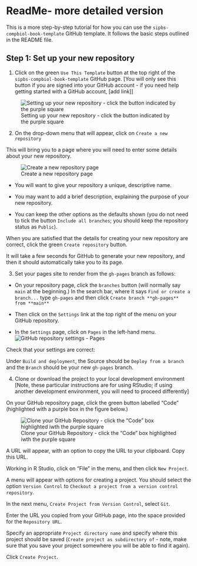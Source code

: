 # ReadMe- more detailed version

This is a more step-by-step tutorial for how you can use the `sipbs-compbiol-book-template` GitHub template. It follows the basic steps outlined in the README file.

## Step 1: Set up your new repository

1. Click on the green `Use This Template` button at the top right of the `sipbs-compbiol-book-template` GitHub page. [You will only see this button if you are signed into your GitHub account - if you need help getting started with a GitHub account, [add link]]

![Setting up your new repository - click the button indicated by the purple square](images/fig1.png)

2. On the drop-down menu that will appear, click on `Create a new repository`

This will bring you to a page where you will need to enter some details about your new repository. 

![Create a new repository page](images/fig2.png)

- You will want to give your repository a unique, descriptive name.

- You may want to add a brief description, explaining the purpose of your new repository.

- You can keep the other options as the defaults shown (you do not need to tick the button `Include all branches`; you should keep the repository status as `Public`).

When you are satisfied that the details for creating your new repository are correct, click the green `Create repository` button.

It will take a few seconds for GitHub to generate your new repository, and then it should automatically take you to its page.

3. Set your pages site to render from the `gh-pages` branch as follows:

- On your repository page, click the `branches` button (will normally say `main` at the beginning.) In the search bar, where it says `Find or create a branch...` type `gh-pages` and then click `Create branch **gh-pages** from **main**`

- Then click on the `Settings` link at the top right of the menu on your GitHub repository.

- In the `Settings` page, click on `Pages` in the left-hand menu. 
![GitHub repository settings - Pages](images/fig3.png)

Check that your settings are correct: 

Under `Build and deployment`, the Source should be `Deploy from a branch` and the `Branch` should be your new `gh-pages` branch.

4. Clone or download the project to your local development environment [Note, these particular instructions are for using RStudio; if using another development environment, you will need to proceed differently]

On your GitHub repository page, click the green button labelled "Code" (highlighted with a purple box in the figure below.)

![Clone your GitHub Repository - click the "Code" box highlighted iwth the purple square](images/fig4.png)

A URL will appear, with an option to copy the URL to your clipboard. Copy this URL.

Working in R Studio, click on "File" in the menu, and then click `New Project`. 

A menu will appear with options for creating a project. You should select the option `Version Control` to `Checkout a project from a version control repository`.

In the next menu, `Create Project from Version Control`, select `Git`.

Enter the URL you copied from your GitHub page, into the space provided for the `Repository URL`. 

Specify an appropriate `Project directory name` and specify where this project should be saved (`Create project as subdirectory of` - note, make sure that you save your project somewhere you will be able to find it again).

Click `Create Project`. 